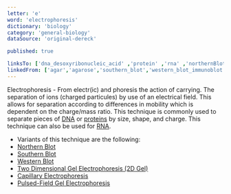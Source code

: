 ```yaml
---
letter: 'e'
word: 'electrophoresis'
dictionary: 'biology'
category: 'general-biology'
dataSource: 'original-dereck'

published: true

linksTo: ['dna_desoxyribonucleic_acid' ,'protein' ,'rna' ,'northernBlot' ,'southern_blot' ,'western_blot_immunoblot' ,'2d_electrophoresis' ,'capillaryElectrophoresis' ,'pulsed_field_electrophoresis']
linkedFrom: ['agar','agarose','southern_blot','western_blot_immunoblot','2d_electrophoresis','2d_electrophoresis']
---
```


<a id="electrophoresis">Electrophoresis</a> - From electr(ic) and phoresis the action of carrying. The separation of ions (charged particules) by use of an electrical field. This allows for separation according to differences in mobility which is dependent on the charge/mass ratio. This technique is commonly used to separate pieces of [DNA](#dna_desoxyribonucleic_acid) or [proteins](#protein) by size, shape, and charge. This technique can also be used for [RNA](#rna).
- Variants of this technique are the following:
- [Northern Blot](#northernBlot)
- [Southern Blot](#southern_blot)
- [Western Blot](#western_blot_immunoblot)
- [Two Dimensional Gel Electrophoresis (2D Gel)](#2d_electrophoresis)
- [Capillary Electrophoresis](#capillaryElectrophoresis)
- [Pulsed-Field Gel Electrophoresis](#pulsed_field_electrophoresis)